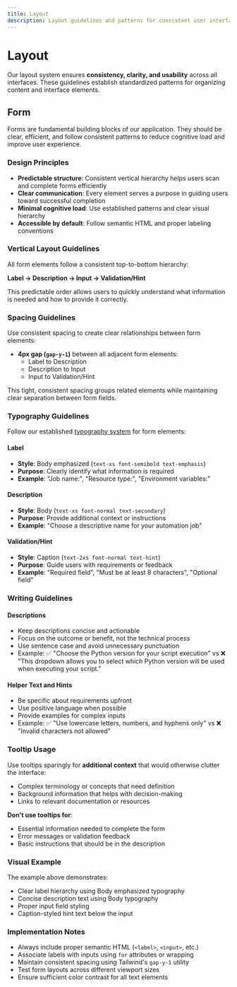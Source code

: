```yaml
---
title: Layout
description: Layout guidelines and patterns for consistent user interface design
---
```



# Layout

Our layout system ensures **consistency, clarity, and usability** across all interfaces. These guidelines establish standardized patterns for organizing content and interface elements.

## Form

Forms are fundamental building blocks of our application. They should be clear, efficient, and follow consistent patterns to reduce cognitive load and improve user experience.

### Design Principles

- **Predictable structure**: Consistent vertical hierarchy helps users scan and complete forms efficiently
- **Clear communication**: Every element serves a purpose in guiding users toward successful completion
- **Minimal cognitive load**: Use established patterns and clear visual hierarchy
- **Accessible by default**: Follow semantic HTML and proper labeling conventions

### Vertical Layout Guidelines

All form elements follow a consistent top-to-bottom hierarchy:

**Label → Description → Input → Validation/Hint**

This predictable order allows users to quickly understand what information is needed and how to provide it correctly.

### Spacing Guidelines

Use consistent spacing to create clear relationships between form elements:

- **4px gap (`gap-y-1`)** between all adjacent form elements:
  - Label to Description
  - Description to Input
  - Input to Validation/Hint

This tight, consistent spacing groups related elements while maintaining clear separation between form fields.

### Typography Guidelines

Follow our established [typography system](../../visual_identity/3_typography/index.mdx) for form elements:

#### Label

- **Style**: Body emphasized (`text-xs font-semibold text-emphasis`)
- **Purpose**: Clearly identify what information is required
- **Example**: "Job name:", "Resource type:", "Environment variables:"

#### Description

- **Style**: Body (`text-xs font-normal text-secondary`)
- **Purpose**: Provide additional context or instructions
- **Example**: "Choose a descriptive name for your automation job"

#### Validation/Hint

- **Style**: Caption (`text-2xs font-normal text-hint`)
- **Purpose**: Guide users with requirements or feedback
- **Example**: "Required field", "Must be at least 8 characters", "Optional field"

### Writing Guidelines

#### Descriptions

- Keep descriptions concise and actionable
- Focus on the outcome or benefit, not the technical process
- Use sentence case and avoid unnecessary punctuation
- Example: ✅ "Choose the Python version for your script execution" vs ❌ "This dropdown allows you to select which Python version will be used when executing your script."

#### Helper Text and Hints

- Be specific about requirements upfront
- Use positive language when possible
- Provide examples for complex inputs
- Example: ✅ "Use lowercase letters, numbers, and hyphens only" vs ❌ "Invalid characters not allowed"

### Tooltip Usage

Use tooltips sparingly for **additional context** that would otherwise clutter the interface:

- Complex terminology or concepts that need definition
- Background information that helps with decision-making
- Links to relevant documentation or resources

**Don't use tooltips for**:

- Essential information needed to complete the form
- Error messages or validation feedback
- Basic instructions that should be in the description

### Visual Example

<ExampleImageDisplay
	lightImageSrc="/img/brand/layout/form-light.svg"
	darkImageSrc="/img/brand/layout/form-dark.svg"
	altTextPrefix="Form layout pattern showing proper hierarchy and spacing"
/>

The example above demonstrates:

- Clear label hierarchy using Body emphasized typography
- Concise description text using Body typography
- Proper input field styling
- Caption-styled hint text below the input

### Implementation Notes

- Always include proper semantic HTML (`<label>`, `<input>`, etc.)
- Associate labels with inputs using `for` attributes or wrapping
- Maintain consistent spacing using Tailwind's `gap-y-1` utility
- Test form layouts across different viewport sizes
- Ensure sufficient color contrast for all text elements
